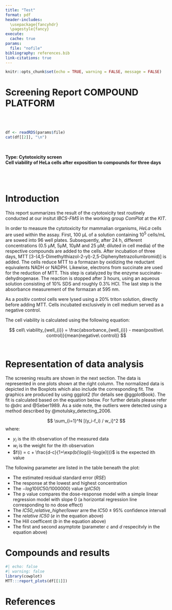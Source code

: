 ```yaml
---
title: "Test"
format: pdf
header-includes:
  \usepackage{fancyhdr}
  \pagestyle{fancy}
execute: 
  cache: true
params:
  file: "nofile"
bibliography: references.bib  
link-citations: true
---
```


```r
knitr::opts_chunk$set(echo = TRUE, warning = FALSE, message = FALSE)
```

\fancyhf{}
\fancyhead[L]{Cytotoxicity screen}
\fancyfoot[CE,CO]{\thepage}

# Screening Report COMPOUND PLATFORM

\
\

```r
df <- readRDS(params$file)
cat(df[[2]], "\n")
```
\

**Type: Cytotoxicity screen** \
**Cell viability of HeLa cells after exposition to compounds for three days**

\
\


\tableofcontents 


\newpage

#	Introduction

This report summarizes the result of the cytotoxicity test routinely conducted at our insitut *IBCS-FMS* in the working group *ComPlat* at the *KIT*. \

In order to measure the cytotoxicity for mammalian organisms, *HeLa* cells are used within the assay. First, 100 µL of a solution containing 10^5^ cells/mL are sowed into 96 well plates. Subsequently, after 24 h, different concentrations (0.5 µM, 5µM, 10µM and 25 µM; diluted in cell media) of the respective compounds are added to the cells. After incubation of three days, MTT [3-(4,5-Dimethylthiazol-2-yl)-2,5-Diphenyltetrazoliumbromid)] is added. The cells reduce MTT to a formazan by oxidizing the reductant equivalents NADH or NADPH. Likewise, electrons from succinate are used for the reduction of MTT. This step is catalyzed by the enzyme succinate-dehydrogenase. The reaction is stopped after 3 hours, using an aqueous solution consisting of 10% SDS and roughly 0.3% HCl. The last step is the absorbance measurement of the formazan at 595 nm. \

As a positiv control cells were lysed using a 20% triton solution, directly before adding MTT. Cells incubated exclusively in cell medium served as a negative control. \

The cell viability is calculated using the following equation:

$$
cell\ viability_{well_{i}} = \frac{absorbance_{well_{i}} - mean(positive\ control)}{mean(negative\ control)}
$$
\

# Representation of data analysis

The screening results are shown in the next section. The data is represented in one plots shown at the right column. The normalized data is depicted in the Boxplots which also include the corresponding fit. The graphics are produced by using ggplot2 (for details see @ggplotBook). 
The fit is calculated based on the equation below. For further details please refer to @drc and @Seber1989. As a side note, the outliers were detected using a method described by @motulsky_detecting_2006. 

$$
\sum_{i=1}^N [(y_i-f_i) / w_i]^2
$$
where:

* $y_i$ is the ith observation of the measured data
* $w_i$ is the weight for the ith observation
* $f(i) = c + \frac{d-c}{1+\exp(b(\log(i)-\log(e)))}$ is the expected ith value 

The following parameter are listed in the table beneath the plot:
  
  * The estimated residual standard error (*RSE*)
  * The response at the lowest and highest concentration 
  * The $-log10(IC50/1000000)$ value (*pIC50*) 
  * The p value compares the dose-response model with a simple linear regression model with slope 0 (a horizontal regression line corresponding     to no dose effect)
  * The *IC50_relative_higher/lower* arre the $IC50 \pm 95\%$ confidence intervall
  * The *relative IC50* (*e* in the equation above)
  * The Hill coefficent (*b* in the equation above)
  * The first and second asymptote (parameter *c* and *d* respecitvly in the equation above)
  
\newpage

# Compounds and results


```r
#| echo: false
#| warning: false
library(cowplot)
MTT:::report_plots(df[[1]])
```

\newpage

# References
